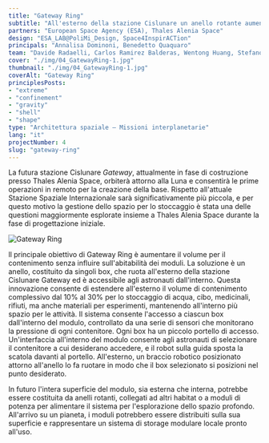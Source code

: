 ```yaml
---
title: "Gateway Ring"
subtitle: "All'esterno della stazione Cislunare un anello rotante aumenta la capacità di stoccaggio mantenendo l'habitat interno libero per altre attività."
partners: "European Space Agency (ESA), Thales Alenia Space"
design: "ESA_LAB@PoliMi_Design, Space4InspirACTion"
principals: "Annalisa Dominoni, Benedetto Quaquaro"
team: "Davide Radaelli, Carlos Ramirez Balderas, Wentong Huang, Stefano Mangini,  Brako Kofi Odame-Kani, Francesco Rasetti, Federico Ramognino, Lin Zhu"
cover: "./img/04_GatewayRing-1.jpg"
thumbnail: "./img/04_GatewayRing-1.jpg"
coverAlt: "Gateway Ring"
principlesPosts: 
- "extreme" 
- "confinement" 
- "gravity"
- "shell"
- "shape"
type: "Architettura spaziale — Missioni interplanetarie"
lang: "it"
projectNumber: 4
slug: "gateway-ring"
---
```



La futura stazione Cislunare <em>Gateway</em>, attualmente in fase di costruzione presso Thales Alenia Space, orbiterà attorno alla Luna e consentirà le prime operazioni in remoto per la creazione della base. Rispetto all'attuale Stazione Spaziale Internazionale sarà significativamente più piccola, e per questo motivo la gestione dello spazio per lo stoccaggio è stata una delle questioni maggiormente esplorate insieme a Thales Alenia Space durante la fase di progettazione iniziale.

<Image src={Image1} alt="Gateway Ring" class="py-6 w-full"/>

ll principale obiettivo di Gateway Ring è aumentare il volume per il contenimento senza influire sull'abitabilità dei moduli. La soluzione è un anello, costituito da singoli box, che ruota all'esterno della stazione Cislunare Gateway ed è accessibile agli astronauti dall'interno. Questa innovazione consente di estendere all'esterno il volume di contenimento complessivo dal 10% al 30% per lo stoccaggio di acqua, cibo, medicinali, rifiuti, ma anche materiali per esperimenti, mantenendo all'interno più spazio per le attività. Il sistema consente l'accesso a ciascun box dall'interno del modulo, controllato da una serie di sensori che monitorano la pressione di ogni contenitore. Ogni box ha un piccolo portello di accesso. Un'interfaccia all'interno del modulo consente agli astronauti di selezionare il contenitore a cui desiderano accedere, e il robot sulla guida sposta la scatola davanti al portello. All'esterno, un braccio robotico posizionato attorno all'anello lo fa ruotare in modo che il box selezionato si posizioni nel punto desiderato.

In futuro l'intera superficie del modulo, sia esterna che interna, potrebbe essere costituita da anelli rotanti, collegati ad altri habitat o a moduli di potenza per alimentare il sistema per l'esplorazione dello spazio profondo. All'arrivo su un pianeta, i moduli potrebbero essere distribuiti sulla sua superficie e rappresentare un sistema di storage modulare locale pronto all'uso.
